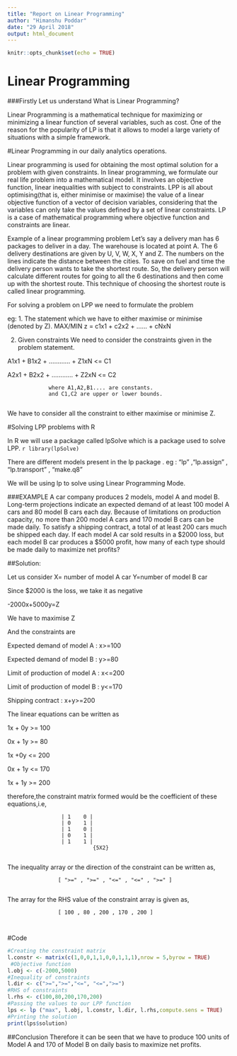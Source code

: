---
title: "Report on Linear Programming"
author: "Himanshu Poddar"
date: "29 April 2018"
output: html_document
---

```{r setup, include=FALSE}
knitr::opts_chunk$set(echo = TRUE)
```

# Linear Programming

###Firstly Let us understand What is Linear Programming?

Linear Programming is a mathematical technique for maximizing or minimizing a linear function of several variables, such as cost.
One of the reason for the popularity of LP is that it allows to model a large variety of situations with a simple framework.

#Linear Programming in our daily analytics operations.

Linear programming is used for obtaining the most optimal solution for a problem with given constraints. In linear programming, we formulate our real life problem into a mathematical model. It involves an objective function, linear inequalities with subject to constraints.
LPP is all about optimising(that is, either minimise or maximise) the value of a linear objective function of a vector of decision variables, considering that the variables can only take the values defined by a set of linear constraints. LP is a case of mathematical programming where objective function and constraints are linear.

Example of a linear programming problem
Let's say a delivery man has 6 packages to deliver in a day. The warehouse is located at point A. The 6 delivery destinations are given by U, V, W, X, Y and Z. The numbers on the lines indicate the distance between the cities. To save on fuel and time the delivery person wants to take the shortest route.
So, the delivery person will calculate different routes for going to all the 6 destinations and then come up with the shortest route. This technique of choosing the shortest route is called linear programming.
 
 For solving a problem on LPP we need to formulate the problem
 
 eg:
 1. The statement which we have to either maximise or minimise (denoted by Z).
 MAX/MIN z = c1x1 + c2x2 + ...... + cNxN

2. Given constraints
We need to consider the constraints given in the problem statement.

A1x1 + B1x2 + ............ + Z1xN <= C1

A2x1 + B2x2 + ............ + Z2xN <= C2

                 where A1,A2,B1.... are constants.
                 and C1,C2 are upper or lower bounds.
                 
We have to consider all the constraint to either maximise or minimise Z.


#Solving LPP problems with R

In R we will use a package called lpSolve which is a package used to solve LPP.
`r library(lpSolve)`


There are different models present in the lp package .
eg : "lp" ,"lp.assign" , "lp.transport" , "make.q8"

We will be using lp to solve using Linear Programming Mode.


###EXAMPLE
A car company produces 2 models, model A and model B. Long-term projections indicate an expected demand of at least 100 model A cars and 80 model B cars each day. Because of limitations on production capacity, no more than 200 model A cars and 170 model B cars can be made daily. To satisfy a shipping contract, a total of at least 200 cars much be shipped each day. If each model A car sold results in a $2000 loss, but each model B car produces a $5000 profit, how many of each type should be made daily to maximize net profits?

##Solution:

Let us consider
X= number of model A car Y=number of model B car

Since $2000 is the loss, we take it as negative

-2000x+5000y=Z

We have to maximise Z

And the constraints are

Expected demand of model A      : x>=100

Expected demand of model B      : y>=80 

Limit of production of model A  : x<=200

Limit of production of model B  : y<=170

Shipping contract               : x+y>=200

The linear equations can be written as

1x + 0y >= 100

0x + 1y >= 80

1x +0y <= 200

0x + 1y <= 170

1x + 1y >= 200

therefore,the constraint matrix formed would be the coefficient of these equations,i.e,

                     | 1    0 |
                     | 0    1 |
                     | 1    0 |
                     | 0    1 |
                     | 1    1 |
                               {5X2}
                              
The inequality array or the direction of the constraint can be written as,
                    
                    [ ">=" , ">=" , "<=" , "<=" , ">=" ]
                    
The array for the RHS value of the constraint array is given as,
                    
                    [ 100 , 80 , 200 , 170 , 200 ]
                               
                               
#Code

```{r}
#Creating the constraint matrix
l.constr <- matrix(c(1,0,0,1,1,0,0,1,1,1),nrow = 5,byrow = TRUE)
 #Objective function
l.obj <- c(-2000,5000)
#Inequality of constraints
l.dir <- c(">=",">=","<=", "<=",">=")
#RHS of constraints
l.rhs <- c(100,80,200,170,200)
#Passing the values to our LPP function
lps <- lp ("max", l.obj, l.constr, l.dir, l.rhs,compute.sens = TRUE)
#Printing the solution
print(lps$solution)
```



##Conclusion
Therefore it can be seen that we have to produce 100 units of Model A and 170 of Model B on daily basis to maximize net profits.